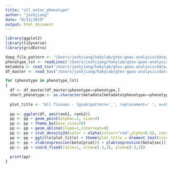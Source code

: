 ```yaml
---
title: "all_enloc_phenotype"
author: "joshjiang"
date: "8/13/2019"
output: html_document
---
```


```r
library(ggplot2)
library(tidyverse)
library(gridExtra)
```

```r
dapg_file_pattern <- "/Users/joshjiang/hakylab/gtex-gwas-analysis/data/dapg_selected_variants/expression/gwas_and_eqtl/DAPG_with_mashr__{tissue}.rds"
phenotype_lst <- readLines("/Users/joshjiang/hakylab/gtex-gwas-analysis/data/phenotype_list.txt")
metadata <- read_tsv("/Users/joshjiang/hakylab/gtex-gwas-analysis/data/gwas_metadata.txt") %>% rename(phenotype=Tag)
df_master <- read_tsv("/Users/joshjiang/hakylab/gtex-gwas-analysis/data/coloc_enloc_gene_joined.txt")

for (phenotype in phenotype_lst)
{
  df <- df_master[df_master$phenotype==phenotype,]
  short_phenotype <- as.character(metadata[metadata$phenotype==phenotype, "new_Phenotype"])
  
  plot_title <- "All Tissues - {gsub(pattern='_', replacement=' ', x=short_phenotype)} - Enloc\nPrimary vs. secondary eQTL" %>% glue::glue()
  
  pp <- ggplot(df, aes(rank1, rank2))
  pp <- pp + geom_point(alpha=.2, size=4)
  pp <- pp + theme_bw(base_size=20)
  pp <- pp + geom_abline(slope=1,intercept=0)
  pp <- pp + stat_density2d(color = alpha(colour="red",alpha=0.6), contour = TRUE)
  pp <- pp + ggtitle(plot_title) + theme(plot.title = element_text(size = 10))
  pp <- pp + xlab(expression(beta[prim])) + ylab(expression(beta[sec]))
  pp <- pp + coord_fixed(ratio=1, xlim=c(-3,3), ylim=c(-3,3))
  
  print(pp)
}
```

